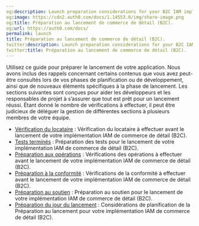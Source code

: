```yaml
---
og:description: Launch preparation considerations for your B2C IAM implementation.
og:image: https://cdn2.auth0.com/docs/1.14553.0/img/share-image.png
og:title: Préparation au lancement de commerce de détail (B2C).
og:url: https://auth0.com/docs/
permalink: launch
title: Préparation au lancement de commerce de détail (B2C).
twitter:description: Launch preparation considerations for your B2C IAM implementation.
twitter:title: Préparation au lancement de commerce de détail (B2C).
---
```


Utilisez ce guide pour préparer le lancement de votre application. Nous avons inclus des rappels concernant certains contenus que vous avez peut-être consultés lors de vos phases de planification ou de développement, ainsi que de nouveaux éléments spécifiques à la phase de lancement. Les sections suivantes sont conçues pour aider les développeurs et les responsables de projet à s’assurer que tout est prêt pour un lancement réussi. Étant donné le nombre de vérifications à effectuer, il peut être judicieux de déléguer la gestion de différentes sections à plusieurs membres de votre équipe.

* [Vérification du locataire](/architecture-scenarios/b2c/launch/tenant-check) : Vérification du locataire à effectuer avant le lancement de votre implémentation IAM de commerce de détail (B2C).
* [Tests terminés](/architecture-scenarios/b2c/launch/testing) : Préparation des tests pour le lancement de votre implémentation IAM de commerce de détail (B2C).
* [Préparation aux opérations](/architecture-scenarios/b2c/launch/operations-readiness) : Vérifications des opérations à effectuer avant le lancement de votre implémentation IAM de commerce de détail (B2C).
* [Préparation à la conformité](/architecture-scenarios/b2c/launch/compliance-readiness) : Vérifications de la conformité à effectuer avant le lancement de votre implémentation IAM de commerce de détail (B2C).
* [Préparation au soutien](/architecture-scenarios/b2c/launch/support-readiness) : Préparation au soutien pour le lancement de votre implémentation IAM de commerce de détail (B2C).
* [Préparation du jour du lancement](/architecture-scenarios/b2c/launch/launch-day) : Considérations de planification de la Préparation au lancement pour votre implémentation IAM de commerce de détail (B2C).